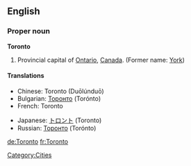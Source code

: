 ==English==

===Proper noun===
'''Toronto'''

# Provincial capital of [[Ontario]], [[Canada]]. (Former name: [[York]])

====Translations====
{{top}}
*Chinese: Toronto (Duōlúnduō)
*Bulgarian: [[Торонто]] (Torónto)
*French: Toronto
{{mid}}
*Japanese: [[トロント]] (Toronto)
*Russian: [[Торонто]] (Torónto)
{{bottom}}

[[Category:Cities]]

[[de:Toronto]]
[[fr:Toronto]]